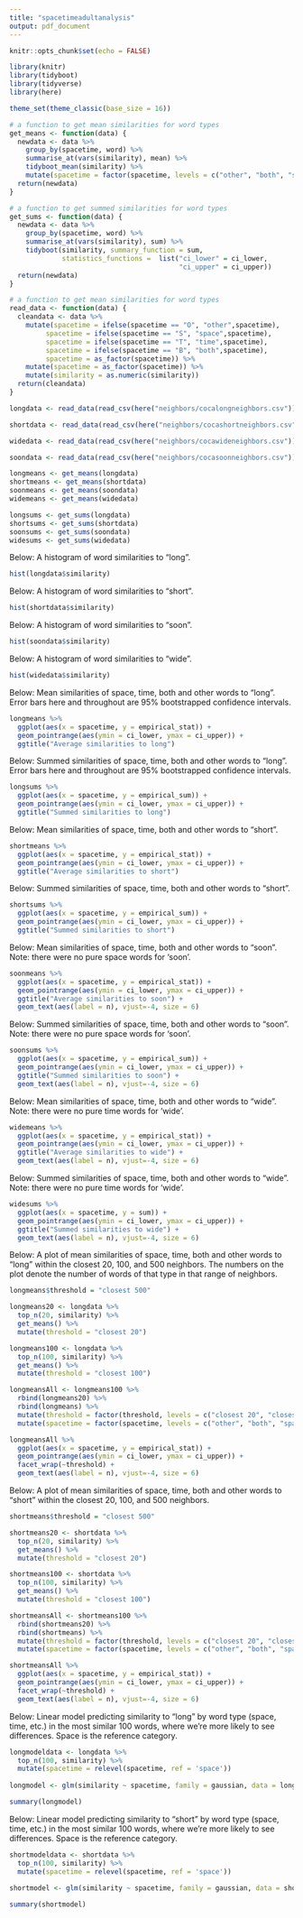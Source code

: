 ```yaml
---
title: "spacetimeadultanalysis"
output: pdf_document
---
```


```r
knitr::opts_chunk$set(echo = FALSE)
```

```r
library(knitr)
library(tidyboot)
library(tidyverse)
library(here)

theme_set(theme_classic(base_size = 16))
```

```r
# a function to get mean similarities for word types
get_means <- function(data) {
  newdata <- data %>%
    group_by(spacetime, word) %>%
    summarise_at(vars(similarity), mean) %>%
    tidyboot_mean(similarity) %>%
    mutate(spacetime = factor(spacetime, levels = c("other", "both", "space", "time"))) 
  return(newdata)
}
```

```r
# a function to get summed similarities for word types
get_sums <- function(data) {
  newdata <- data %>%
    group_by(spacetime, word) %>%
    summarise_at(vars(similarity), sum) %>%
    tidyboot(similarity, summary_function = sum,
             statistics_functions =  list("ci_lower" = ci_lower,
                                          "ci_upper" = ci_upper))
  return(newdata)
}
```

```r
# a function to get mean similarities for word types
read_data <- function(data) {
  cleandata <- data %>%
    mutate(spacetime = ifelse(spacetime == "O", "other",spacetime),
         spacetime = ifelse(spacetime == "S", "space",spacetime),
         spacetime = ifelse(spacetime == "T", "time",spacetime),
         spacetime = ifelse(spacetime == "B", "both",spacetime),
         spacetime = as_factor(spacetime)) %>%
    mutate(spacetime = as_factor(spacetime)) %>%
    mutate(similarity = as.numeric(similarity)) 
  return(cleandata)
}
```

```r
longdata <- read_data(read_csv(here("neighbors/cocalongneighbors.csv")))

shortdata <- read_data(read_csv(here("neighbors/cocashortneighbors.csv"))) 

widedata <- read_data(read_csv(here("neighbors/cocawideneighbors.csv"))) 

soondata <- read_data(read_csv(here("neighbors/cocasoonneighbors.csv"))) 
```



```r
longmeans <- get_means(longdata)
shortmeans <- get_means(shortdata)
soonmeans <- get_means(soondata)
widemeans <- get_means(widedata)

longsums <- get_sums(longdata)
shortsums <- get_sums(shortdata)
soonsums <- get_sums(soondata)
widesums <- get_sums(widedata)
```

Below: A histogram of word similarities to "long".

```r
hist(longdata$similarity)
```



Below: A histogram of word similarities to "short".

```r
hist(shortdata$similarity)
```



Below: A histogram of word similarities to "soon".

```r
hist(soondata$similarity)
```



Below: A histogram of word similarities to "wide".

```r
hist(widedata$similarity)
```



Below: Mean similarities of space, time, both and other words to "long". Error bars here and throughout are 95% bootstrapped confidence intervals.

```r
longmeans %>%
  ggplot(aes(x = spacetime, y = empirical_stat)) +
  geom_pointrange(aes(ymin = ci_lower, ymax = ci_upper)) +
  ggtitle("Average similarities to long")
```

Below: Summed similarities of space, time, both and other words to "long". Error bars here and throughout are 95% bootstrapped confidence intervals.

```r
longsums %>%
  ggplot(aes(x = spacetime, y = empirical_sum)) +
  geom_pointrange(aes(ymin = ci_lower, ymax = ci_upper)) +
  ggtitle("Summed similarities to long")
```



Below: Mean similarities of space, time, both and other words to "short".

```r
shortmeans %>%
  ggplot(aes(x = spacetime, y = empirical_stat)) +
  geom_pointrange(aes(ymin = ci_lower, ymax = ci_upper)) +
  ggtitle("Average similarities to short")
```

Below: Summed similarities of space, time, both and other words to "short".

```r
shortsums %>%
  ggplot(aes(x = spacetime, y = empirical_sum)) +
  geom_pointrange(aes(ymin = ci_lower, ymax = ci_upper)) +
  ggtitle("Summed similarities to short")
```



Below: Mean similarities of space, time, both and other words to "soon". Note: there were no pure space words for 'soon'.

```r
soonmeans %>%
  ggplot(aes(x = spacetime, y = empirical_stat)) +
  geom_pointrange(aes(ymin = ci_lower, ymax = ci_upper)) +
  ggtitle("Average similarities to soon") +
  geom_text(aes(label = n), vjust=-4, size = 6)
```

Below: Summed similarities of space, time, both and other words to "soon". Note: there were no pure space words for 'soon'.

```r
soonsums %>%
  ggplot(aes(x = spacetime, y = empirical_sum)) +
  geom_pointrange(aes(ymin = ci_lower, ymax = ci_upper)) +
  ggtitle("Summed similarities to soon") +
  geom_text(aes(label = n), vjust=-4, size = 6)
```



Below: Mean similarities of space, time, both and other words to "wide". Note: there were no pure time words for 'wide'.

```r
widemeans %>%
  ggplot(aes(x = spacetime, y = empirical_stat)) +
  geom_pointrange(aes(ymin = ci_lower, ymax = ci_upper)) +
  ggtitle("Average similarities to wide") +
  geom_text(aes(label = n), vjust=-4, size = 6)
```

Below: Summed similarities of space, time, both and other words to "wide". Note: there were no pure time words for 'wide'.

```r
widesums %>%
  ggplot(aes(x = spacetime, y = sum)) +
  geom_pointrange(aes(ymin = ci_lower, ymax = ci_upper)) +
  ggtitle("Summed similarities to wide") +
  geom_text(aes(label = n), vjust=-4, size = 6)
```

Below: A plot of mean similarities of space, time, both and other words to "long" within the closest 20, 100, and 500 neighbors. The numbers on the plot denote the number of words of that type in that range of neighbors.

```r
longmeans$threshold = "closest 500"

longmeans20 <- longdata %>%
  top_n(20, similarity) %>%
  get_means() %>%
  mutate(threshold = "closest 20")

longmeans100 <- longdata %>%
  top_n(100, similarity) %>%
  get_means() %>%
  mutate(threshold = "closest 100")

longmeansAll <- longmeans100 %>%
  rbind(longmeans20) %>%
  rbind(longmeans) %>%
  mutate(threshold = factor(threshold, levels = c("closest 20", "closest 100", "closest 500"))) %>%
  mutate(spacetime = factor(spacetime, levels = c("other", "both", "space", "time")))

longmeansAll %>%
  ggplot(aes(x = spacetime, y = empirical_stat)) +
  geom_pointrange(aes(ymin = ci_lower, ymax = ci_upper)) +
  facet_wrap(~threshold) +
  geom_text(aes(label = n), vjust=-4, size = 6)
```


Below: A plot of mean similarities of space, time, both and other words to "short" within the closest 20, 100, and 500 neighbors.

```r
shortmeans$threshold = "closest 500"

shortmeans20 <- shortdata %>%
  top_n(20, similarity) %>%
  get_means() %>%
  mutate(threshold = "closest 20")

shortmeans100 <- shortdata %>%
  top_n(100, similarity) %>%
  get_means() %>%
  mutate(threshold = "closest 100")

shortmeansAll <- shortmeans100 %>%
  rbind(shortmeans20) %>%
  rbind(shortmeans) %>%
  mutate(threshold = factor(threshold, levels = c("closest 20", "closest 100", "closest 500"))) %>%
  mutate(spacetime = factor(spacetime, levels = c("other", "both", "space", "time"))) 

shortmeansAll %>%
  ggplot(aes(x = spacetime, y = empirical_stat)) +
  geom_pointrange(aes(ymin = ci_lower, ymax = ci_upper)) +
  facet_wrap(~threshold) +
  geom_text(aes(label = n), vjust=-4, size = 6) 

```



Below: Linear model predicting similarity to "long" by word type (space, time, etc.) in the most similar 100 words, where we're more likely to see differences. Space is the reference category. 

```r
longmodeldata <- longdata %>%
  top_n(100, similarity) %>%
  mutate(spacetime = relevel(spacetime, ref = 'space'))
         
longmodel <- glm(similarity ~ spacetime, family = gaussian, data = longmodeldata)

summary(longmodel)
```



Below: Linear model predicting similarity to "short" by word type (space, time, etc.) in the most similar 100 words, where we're more likely to see differences. Space is the reference category. 

```r
shortmodeldata <- shortdata %>%
  top_n(100, similarity) %>%
  mutate(spacetime = relevel(spacetime, ref = 'space'))
         
shortmodel <- glm(similarity ~ spacetime, family = gaussian, data = shortmodeldata)

summary(shortmodel)
```
